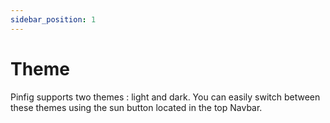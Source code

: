 ```yaml
---
sidebar_position: 1
---
```


# Theme

Pinfig supports two themes : light and dark. You can easily switch between these themes using the sun button located in the top Navbar.
